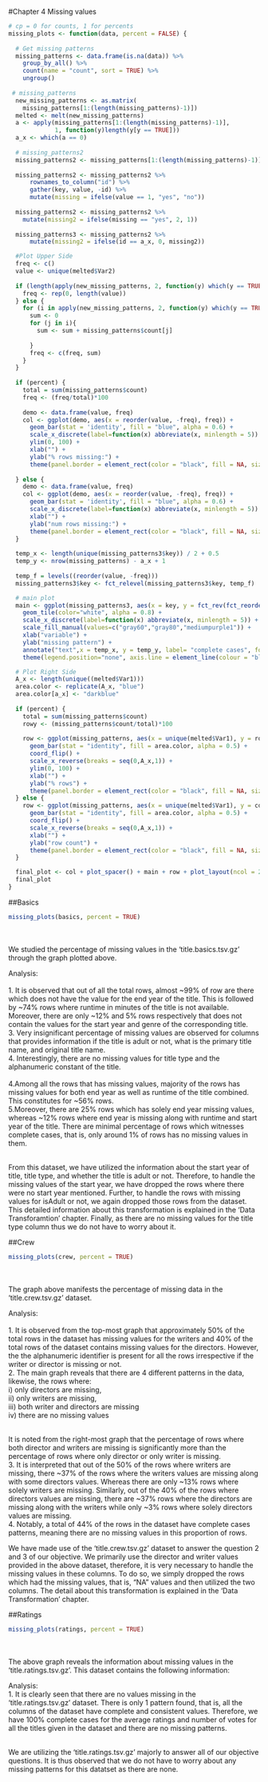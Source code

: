#Chapter 4 Missing values

```r
# cp = 0 for counts, 1 for percents
missing_plots <- function(data, percent = FALSE) {
  
  # Get missing patterns
  missing_patterns <- data.frame(is.na(data)) %>%
    group_by_all() %>%
    count(name = "count", sort = TRUE) %>%
    ungroup()
  
 # missing_patterns
  new_missing_patterns <- as.matrix(
    missing_patterns[1:(length(missing_patterns)-1)])
  melted <- melt(new_missing_patterns)
  a <- apply(missing_patterns[1:(length(missing_patterns)-1)], 
             1, function(y)length(y[y == TRUE]))
  a_x <- which(a == 0)
  
  # missing_patterns2
  missing_patterns2 <- missing_patterns[1:(length(missing_patterns)-1)]
  
  missing_patterns2 <- missing_patterns2 %>% 
      rownames_to_column("id") %>% 
      gather(key, value, -id) %>% 
      mutate(missing = ifelse(value == 1, "yes", "no"))
  
  missing_patterns2 <- missing_patterns2 %>% 
    mutate(missing2 = ifelse(missing == "yes", 2, 1))
  
  missing_patterns3 <- missing_patterns2 %>% 
      mutate(missing2 = ifelse(id == a_x, 0, missing2))

  #Plot Upper Side
  freq <- c()
  value <- unique(melted$Var2)
  
  if (length(apply(new_missing_patterns, 2, function(y) which(y == TRUE))) == 0){
    freq <- rep(0, length(value))
  } else {
    for (i in apply(new_missing_patterns, 2, function(y) which(y == TRUE))){
      sum <- 0
      for (j in i){
        sum <- sum + missing_patterns$count[j]
        
      }
      freq <- c(freq, sum)
    }
  }
  
  if (percent) {
    total = sum(missing_patterns$count)
    freq <- (freq/total)*100
    
    demo <- data.frame(value, freq)
    col <- ggplot(demo, aes(x = reorder(value, -freq), freq)) +
      geom_bar(stat = 'identity', fill = "blue", alpha = 0.6) +
      scale_x_discrete(label=function(x) abbreviate(x, minlength = 5)) +
      ylim(0, 100) +
      xlab("") +
      ylab("% rows missing:") +
      theme(panel.border = element_rect(color = "black", fill = NA, size = 0.5))
    
  } else {
    demo <- data.frame(value, freq)
    col <- ggplot(demo, aes(x = reorder(value, -freq), freq)) +
      geom_bar(stat = 'identity', fill = "blue", alpha = 0.6) +
      scale_x_discrete(label=function(x) abbreviate(x, minlength = 5)) +
      xlab("") +
      ylab("num rows missing:") +
      theme(panel.border = element_rect(color = "black", fill = NA, size = 0.5))
  } 
  
  temp_x <- length(unique(missing_patterns3$key)) / 2 + 0.5
  temp_y <- nrow(missing_patterns) - a_x + 1
  
  temp_f = levels((reorder(value, -freq)))
  missing_patterns3$key <- fct_relevel(missing_patterns3$key, temp_f)

  # main plot
  main <- ggplot(missing_patterns3, aes(x = key, y = fct_rev(fct_reorder(id,as.integer(id))), fill = as.factor(missing2))) +
    geom_tile(color="white", alpha = 0.8) +
    scale_x_discrete(label=function(x) abbreviate(x, minlength = 5)) +
    scale_fill_manual(values=c("gray60","gray80","mediumpurple1")) +
    xlab("variable") +
    ylab("missing pattern") +
    annotate("text",x = temp_x, y = temp_y, label= "complete cases", fontface = 1, color="black") +
    theme(legend.position="none", axis.line = element_line(colour = "black"))

  # Plot Right Side
  A_x <- length(unique((melted$Var1)))
  area.color <- replicate(A_x, "blue")
  area.color[a_x] <- "darkblue"
  
  if (percent) {
    total = sum(missing_patterns$count)
    rowy <- (missing_patterns$count/total)*100
    
    row <- ggplot(missing_patterns, aes(x = unique(melted$Var1), y = rowy)) +
      geom_bar(stat = "identity", fill = area.color, alpha = 0.5) +
      coord_flip() +
      scale_x_reverse(breaks = seq(0,A_x,1)) +
      ylim(0, 100) +
      xlab("") +
      ylab("% rows") +
      theme(panel.border = element_rect(color = "black", fill = NA, size = 0.5))
  } else {
    row <- ggplot(missing_patterns, aes(x = unique(melted$Var1), y = count)) +
      geom_bar(stat = "identity", fill = area.color, alpha = 0.5) +
      coord_flip() +
      scale_x_reverse(breaks = seq(0,A_x,1)) +
      xlab("") +
      ylab("row count") +
      theme(panel.border = element_rect(color = "black", fill = NA, size = 0.5))
  }

  final_plot <- col + plot_spacer() + main + row + plot_layout(ncol = 2,widths = c(5, 1),heights = c(1, 3))
  final_plot
}
```

##Basics
```r
missing_plots(basics, percent = TRUE)
```
<br/><br/>
We studied the percentage of missing values in the 'title.basics.tsv.gz' through the graph plotted above.<br/>

Analysis:<br/><br/>
1. It is observed that out of all the total rows, almost ~99% of row are there which does not have the value for the end year of the title. This is followed by ~74% rows where runtime in minutes of the title is not available. Moreover, there are only ~12% and 5% rows respectively that does not contain the values for the start year and genre of the corresponding title.<br/>
3. Very insignificant percentage of missing values are observed for columns that provides information if the title is adult or not, what is the primary title name, and original title name.<br/>
4. Interestingly, there are no missing values for title type and the alphanumeric constant of the title.<br/>  
4.Among all the rows that has missing values, majority of the rows has missing values for both end year as well as runtime of the title combined. This constitutes for ~56% rows.<br/> 
5.Moreover, there are 25% rows which has solely end year missing values, whereas ~12% rows where end year is missing along with runtime and start year of the title. There are minimal percentage of rows which witnesses complete cases, that is, only around 1% of rows has no missing values in them.<br/><br/>

From this dataset, we have utilized the information about the start year of title, title type, and whether the title is adult or not. Therefore, to handle the missing values of the start year, we have dropped the rows where there were no start year mentioned. Further, to handle the rows with missing values for isAdult or not, we again dropped those rows from the dataset. This detailed information about this transformation is explained in the 'Data Transforamtion' chapter. Finally, as there are no missing values for the title type column thus we do not have to worry about it.<br/>

##Crew
```r
missing_plots(crew, percent = TRUE)
```
<br/><br/>The graph above manifests the percentage of missing data in the 'title.crew.tsv.gz' dataset.<br/>

Analysis:<br/><br/>
1. It is observed from the top-most graph that approximately 50% of the total rows in the dataset has missing values for the writers and 40% of the total rows of the dataset contains missing values for the directors. However, the the alphanumeric identifier is present for all the rows irrespective if the writer or director is missing or not.<br/>
2. The main graph reveals that there are 4 different patterns in the data, likewise, the rows where: <br/>
i) only directors are missing,<br/>
ii) only writers are missing,<br/>
iii) both writer and directors are missing<br/>
iv) there are no missing values<br/><br/>

It is noted from the right-most graph that the percentage of rows where both director and writers are missing is significantly more than the percentage of rows where only director or only writer is missing.<br/>
3. It is interpreted that out of the 50% of the rows where writers are missing, there ~37% of the rows where the writers values are missing along with some directors values. Whereas there are only ~13% rows where solely writers are missing. Similarly, out of the 40% of the rows where directors values are missing, there are ~37% rows where the directors are missing along with the writers while only ~3% rows where solely directors values are missing.<br/>
4. Notably, a total of 44% of the rows in the dataset have complete cases patterns, meaning there are no missing values in this proportion of rows.<br/>

We have made use of the 'title.crew.tsv.gz' dataset to answer the question 2 and 3 of our objective. We primarily use the director and writer values provided in the above dataset, therefore, it is very necessary to handle the missing values in these columns. To do so, we simply dropped the rows which had the missing values, that is, "NA" values and then utilized the two columns. The detail about this transformation is explained in the 'Data Transformation' chapter.<br/>

##Ratings
```r
missing_plots(ratings, percent = TRUE)
```
<br/><br/>
The above graph reveals the information about missing values in the 'title.ratings.tsv.gz'. This dataset contains the following information:<br/>

Analysis:<br/>
1. It is clearly seen that there are no values missing in the 'title.ratings.tsv.gz' dataset. There is only 1 pattern found, that is, all the columns of the dataset have complete and consistent values. Therefore, we have 100% complete cases for the average ratings and number of votes for all the titles given in the dataset and there are no missing patterns.<br/><br/>

We are utilizing the 'title.ratings.tsv.gz' majorly to answer all of our objective questions. It is thus observed that we do not have to worry about any missing patterns for this datatset as there are none.<br/>